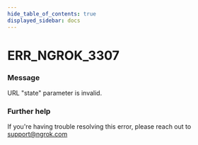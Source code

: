 ```yaml
---
hide_table_of_contents: true
displayed_sidebar: docs
---
```



# ERR_NGROK_3307

### Message

URL "state" parameter is invalid.

<ErrorDetails error="err_ngrok_3307" />

### Further help

If you're having trouble resolving this error, please reach out to [support@ngrok.com](mailto:support@ngrok.com?subject=Help%20with%20ERR_NGROK_3307)

